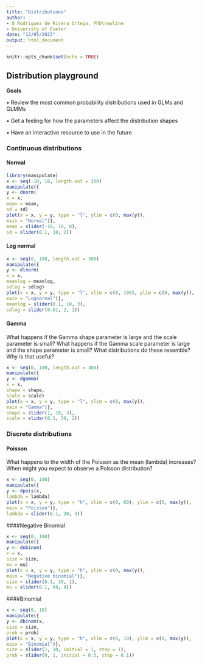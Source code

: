 ```yaml
---
title: "Distributions"
author:
- O Rodriguez de Rivera Ortega, PhD\newline
- University of Exeter
date: "12/05/2023"
output: html_document
---
```


```r
knitr::opts_chunk$set(echo = TRUE)
```

## Distribution playground

**Goals**

• Review the most common probability distributions used in GLMs and GLMMs

• Get a feeling for how the parameters affect the distribution shapes

• Have an interactive resource to use in the future

### Continuous distributions

#### Normal

```r
library(manipulate)
x <- seq(-10, 10, length.out = 300)
manipulate({
y <- dnorm(
x = x,
mean = mean,
sd = sd)
plot(x = x, y = y, type = "l", ylim = c(0, max(y)),
main = "Normal")},
mean = slider(-10, 10, 0),
sd = slider(0.1, 10, 2))
```

#### Log normal
```r
x <- seq(0, 100, length.out = 300)
manipulate({
y <- dlnorm(
x = x,
meanlog = meanlog,
sdlog = sdlog)
plot(x = x, y = y, type = "l", xlim = c(0, 100), ylim = c(0, max(y)),
main = "Lognormal")},
meanlog = slider(0.1, 10, 3),
sdlog = slider(0.01, 2, 1))
```

#### Gamma

What happens if the Gamma shape parameter is large and the scale parameter is small?
What happens if the Gamma scale parameter is large and the shape parameter is small?
What distributions do these resemble? Why is that useful?

```r
x <- seq(0, 100, length.out = 300)
manipulate({
y <- dgamma(
x = x,
shape = shape,
scale = scale)
plot(x = x, y = y, type = "l", ylim = c(0, max(y)),
main = "Gamma")},
shape = slider(1, 10, 3),
scale = slider(0.1, 30, 2))
```

### Discrete distributions

#### Poisson

What happens to the width of the Poisson as the mean (lambda) increases?
When might you expect to observe a Poisson distribution?
```r
x <- seq(0, 100)
manipulate({
y <- dpois(x,
lambda = lambda)
plot(x = x, y = y, type = "h", xlim = c(0, 60), ylim = c(0, max(y)),
main = "Poisson")},
lambda = slider(0.1, 30, 3))
```

####Negative Binomial

```r
x <- seq(0, 100)
manipulate({
y <- dnbinom(
x = x,
size = size,
mu = mu)
plot(x = x, y = y, type = "h", ylim = c(0, max(y)),
main = "Negative binomial")},
size = slider(0.1, 10, 1),
mu = slider(0.1, 60, 4))
```

####Binomial

```r
x <- seq(0, 10)
manipulate({
y <- dbinom(x,
size = size,
prob = prob)
plot(x = x, y = y, type = "h", xlim = c(0, 10), ylim = c(0, max(y)),
main = "Binomial")},
size = slider(1, 10, initial = 1, step = 1),
prob = slider(0, 1, initial = 0.5, step = 0.1))
```
